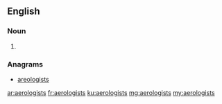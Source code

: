 ==English==

===Noun===
{{head|en|plural}}

# {{plural of|aerologist|lang=en}}

===Anagrams===
* [[areologists#English|areologists]]

[[ar:aerologists]]
[[fr:aerologists]]
[[ku:aerologists]]
[[mg:aerologists]]
[[my:aerologists]]